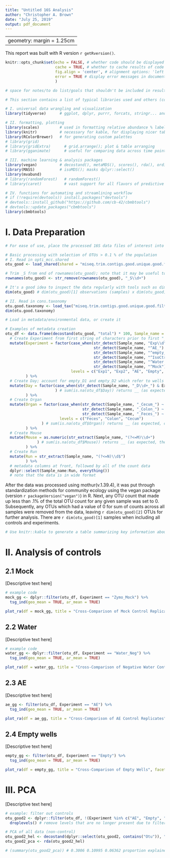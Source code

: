 ```yaml
---
title: "Untitled 16S Analysis"
author: "Christopher A. Brown"
date: "July 25, 2019"
output: pdf_document
---
```

---
geometry: margin = 1.25cm
---
This report was built with R version `r getRversion()`. 

```r
knitr::opts_chunk$set(echo = FALSE, # whether code should be displayed in document
                      cache = TRUE, # whether to cache results of code chunks for future knits
                      fig.align = 'center', # alignment options: 'left', 'right', 'center', 'default'
                      error = TRUE # display error messages in document (TRUE) or stop render on error (FALSE)
                      )
```

```r
# space for notes/to do list/goals that shouldn't be included in resulting report
```

```r
# This section contains a list of typical libraries used and others (commented out) that could be useful in other situations

# I. universal data wrangling and visualization
library(tidyverse)      # ggplot, dplyr, purrr, forcats, stringr... and other packages. See https://tidyverse.tidyverse.org/

# II. formatting, plotting
library(scales)         # used in formatting relative abundance % labels; dollar_format()
library(knitr)          # necessary for kable, for displaying nicer tables in html/pdf output
library(RColorBrewer)   # for generating custom palettes
# library(grid)         
# library(gridExtra)      # grid.arrange(); plot & table arranging
# library(gganimate)      # useful for comparing data across time points or changes in a single categorical variable

# III. machine learning & analysis packages
library(vegan)          # decostand(), metaMDS(), scores(), rda(), ordispider(), adonis()
library(MASS)           # isoMDS(); masks dplyr::select()
library(mvabund)
# library(randomForest)   # randomForest()
# library(caret)          # vast support for all flavors of predictive models

# IV. functions for automating and streamlining workflow
# if (!require(devtools)) install.packages("devtools")
# devtools::install_github("https://github.com/cb-42/cbmbtools")
# devtools::update_packages("cbmbtools")
library(cbmbtools)
```

# I. Data Preparation

```r
# For ease of use, place the processed 16S data files of interest into the same directory as your current RStudio project

# Basic processing with selection of OTUs > 0.1 % of the population
# I. Read in opti_mcc.shared
otu_good <- load_shared(shared = "miseq.trim.contigs.good.unique.good.filter.unique.precluster.pick.pick.opti_mcc.shared")

# Trim _S from end of rownames(otu_good); note that it may be useful to keep these well identifiers in some analyses
rownames(otu_good) <- str_remove(rownames(otu_good), "_S\\d+")

# It's a good idea to inspect the data regularly with tools such as dim(), str(), head(), tail(), summary()... This will help in catching errors earlier
dim(otu_good) # dim(otu_good)[1] observations (samples) x dim(otu_good)[2] features (OTUs above .1% population threshold)

# II. Read in cons.taxonomy
otu.good.taxonomy <- load_tax("miseq.trim.contigs.good.unique.good.filter.unique.precluster.pick.pick.opti_mcc.0.03.cons.taxonomy", otu_good = otu_good)
dim(otu.good.taxonomy)
```

```r
# Load in metadata/environmental data, or create it

# Examples of metadata creation
otu_df <- data.frame(decostand(otu_good, "total") * 100, Sample_name = row.names(otu_good), stringsAsFactors = FALSE) %>%
  # Create Experiment from first string of characters prior to first "_"
  mutate(Experiment = factor(case_when(str_detect(Sample_name, "Exp\\d") ~ str_extract(Sample_name, "Exp\\d"),
                                       str_detect(Sample_name, "^AE_") ~ "AE",
                                       str_detect(Sample_name, "^empty_") ~ "Empty",
                                       str_detect(Sample_name, "^IsoCtrl_") ~ "IsoCtrl",
                                       str_detect(Sample_name, "^Water|^WATER") ~ "WaterNeg",
                                       str_detect(Sample_name, "^Mock") ~ "Mock"),
                             levels = c("Exp1", "Exp2", "AE", "Empty", "IsoCtrl", "WaterNeg", "Mock"))
         ) %>%
  # Create Day; account for empty_D1 and empty_D2 which refer to wells and not days
  mutate(Day = factor(case_when(str_detect(Sample_name, "_D\\d+_") & Experiment != "Empty" ~ str_extract(Sample_name, "D\\d+"))
                      ) # sum(is.na(otu_df$Day)) returns __ (as expected, controls have NA in this column)
         ) %>%
  # Create Organ
  mutate(Organ = factor(case_when(str_detect(Sample_name, "_Cecum_") ~ "Cecum",
                                  str_detect(Sample_name, "_Colon_") ~ "Colon",
                                  str_detect(Sample_name, "_Feces_") ~ "Feces"),
                        levels = c("Feces", "Colon", "Cecum")
                ) # sum(is.na(otu_df$Organ)) returns __ (as expected, controls have NA in this column)
         ) %>%
  # Create Mouse
  mutate(Mouse = as.numeric(str_extract(Sample_name, "(?<=M)\\d+")
              ) # sum(is.na(otu_df$Mouse)) returns __ (as expected, the controls have NA in this column)
         ) %>%
  # Create Run
  mutate(Run = str_extract(Sample_name, "(?<=N)\\d$")
         ) %>%
  # metadata columns at front, followed by all of the count data
  dplyr::select(Sample_name:Run, everything())
  # note that the data is in wide format
```

After the data was processed using mothur(v.1.39.4), it was put through standardization methods for community ecology using the vegan package (version `r packageVersion("vegan")`) in R. Next, any OTU count that made up less than .1% of the total OTU count for any given sample was set to 0. Subsequently, any OTUs which had a value of 0 for sum of counts across all samples were removed from the data, leaving `r dim(otu_good)[2]` OTUs for further analysis. There are `r dim(otu_good)[1]` samples when including all controls and experiments.

```r
# Use knitr::kable to generate a table summarizing key information about the experiment, e.g. number of samples by treatments
```

\newpage
# II. Analysis of controls
## 2.1 Mock
[Descriptive text here]

```r
# example code
mock_gg <- dplyr::filter(otu_df, Experiment == "Zymo_Mock") %>%
  tsg_ind(geo_mean = TRUE, ar_mean = TRUE)
```

```r
plot_ra(df = mock_gg, title = "Cross-Comparison of Mock Control Replicates", facet_var = "Sample_name", fill = "Sample_name", yvar = "Percentage")
```

\newpage
## 2.2 Water
[Descriptive text here] 

```r
# example code
water_gg <- dplyr::filter(otu_df, Experiment == "Water_Neg") %>%
  tsg_ind(geo_mean = TRUE, ar_mean = TRUE)
```

```r
plot_ra(df = water_gg, title = "Cross-Comparison of Negative Water Control Replicates", facet_var = "Sample_name", fill = "Sample_name", yvar = "Percentage")
```

\newpage
## 2.3 AE
[Descriptive text here] 

```r
ae_gg <- filter(otu_df, Experiment == "AE") %>%
  tsg_ind(geo_mean = TRUE, ar_mean = TRUE)
```

```r
plot_ra(df = ae_gg, title = "Cross-Comparison of AE Control Replicates", facet_var = "Sample_name", fill = "Sample_name", yvar = "Percentage")
```

\newpage
## 2.4 Empty wells
[Descriptive text here]

```r
empty_gg <- filter(otu_df, Experiment == "Empty") %>%
  tsg_ind(geo_mean = TRUE, ar_mean = TRUE)
```

```r
plot_ra(df = empty_gg, title = "Cross-Comparison of Empty Wells", facet_var = "Sample_name", fill = "Sample_name", yvar = "Percentage")
```

\newpage
# III. PCA  
[Descriptive text here]

```r
# example: filter out controls
otu_good2 <- dplyr::filter(otu_df, !(Experiment %in% c("AE", "Empty", "IsoCtrl", "Water_Neg", "Zymo_Mock"))) %>%
  droplevels() # remove levels that are no longer present due to filtering

# PCA of all data (non-control)
otu_good2_hel <- decostand(dplyr::select(otu_good2, contains("Otu")), "hellinger")
otu_good2_pca <- rda(otu_good2_hel)

# (summary(otu_good2_pca)) # 0.3006 0.10995 0.06362 proportion explained by first 3 axes
```
